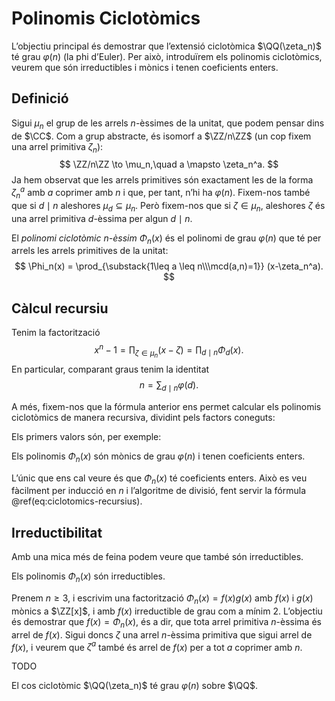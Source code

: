 # Polinomis Ciclotòmics {#ciclotomics}


L'objectiu principal és demostrar que l'extensió ciclotòmica $\QQ(\zeta_n)$ té grau $\varphi(n)$ (la phi d'Euler). Per això,
introduïrem els polinomis ciclotòmics, veurem que són irreductibles i mònics i tenen coeficients enters.

## Definició

Sigui $\mu_n$ el grup de les arrels $n$-èssimes de la unitat, que podem pensar dins de $\CC$.
Com a grup abstracte, és isomorf a $\ZZ/n\ZZ$ (un cop fixem una arrel primitiva $\zeta_n$):
$$
\ZZ/n\ZZ \to \mu_n,\quad a \mapsto \zeta_n^a.
$$
Ja hem observat que les arrels primitives són exactament les de la forma $\zeta_n^a$ amb $a$ coprimer amb $n$
i que, per tant, n'hi ha $\varphi(n)$. Fixem-nos també que si $d\mid n$ aleshores $\mu_d \subseteq \mu_n$.
Però fixem-nos que si $\zeta\in \mu_n$, aleshores $\zeta$ és una arrel primitiva $d$-èssima per algun $d \mid n$.

::: {.definition #polinomi-ciclotomic name="polinomi ciclotòmic"}
El *polinomi ciclotòmic $n$-èssim* $\Phi_n(x)$ és el polinomi de grau $\varphi(n)$ que té per arrels
les arrels primitives de la unitat:
$$
\Phi_n(x) = \prod_{\substack{1\leq a \leq n\\\mcd(a,n)=1}} (x-\zeta_n^a).
$$
:::

## Càlcul recursiu

Tenim la factorització
$$
x^n - 1= \prod_{\zeta \in \mu_n} (x-\zeta) = \prod_{d\mid n} \Phi_d(x).
$$
En particular, comparant graus tenim la identitat
$$
n = \sum_{d \mid n} \varphi(d).
$$


A més, fixem-nos que la fórmula anterior ens permet calcular els polinomis ciclotòmics de manera recursiva,
dividint pels factors coneguts:
\begin{equation}
\Phi_n(x) = \frac{x^n - 1}{\displaystyle\prod_{\substack{d \mid n\\d < n}} \Phi_d(x)}.
(\#eq:ciclotomics-recursius)
\end{equation}


Els primers valors són, per exemple:

\begin{align*}
\Phi_1(x) &= x-1&\Phi_2(x) &= x+1\\
\Phi_{3}(x) &= x^{2} + x + 1 &\Phi_{4}(x) &= x^{2} + 1 \\
\Phi_{5}(x) &= x^{4} + x^{3} + x^{2} + x + 1 &\Phi_{6}(x) &= x^{2} - x + 1 \\
\Phi_{7}(x) &= x^{6} + x^{5} + x^{4} + x^{3} + x^{2} + x + 1 & \Phi_{8}(x) &= x^{4} + 1 \\
\Phi_{9}(x) &= x^{6} + x^{3} + 1 & \Phi_{10}(x) &= x^{4} - x^{3} + x^{2} - x + 1
\end{align*}

::: {.lemma}
Els polinomis $\Phi_n(x)$ són mònics de grau $\varphi(n)$ i tenen coeficients enters.
:::
::: {.proof}
L'únic que ens cal veure és que $\Phi_n(x)$ té coeficients enters. Això es veu fàcilment per inducció en $n$
i l'algoritme de divisió, fent servir la fórmula \@ref(eq:ciclotomics-recursius).
:::

## Irreductibilitat

Amb una mica més de feina podem veure que també són irreductibles.

::: {.theorem #ciclotomics-irreductibles}
Els polinomis $\Phi_n(x)$ són irreductibles.
:::
::: {.proof}
Prenem $n\geq 3$, i escrivim una factorització $\Phi_n(x)=f(x)g(x)$ amb $f(x)$ i $g(x)$ mònics a $\ZZ[x]$, i amb $f(x)$
irreductible de grau com a mínim $2$. L'objectiu és demostrar que $f(x)=\Phi_n(x)$, és a dir, que tota arrel primitiva $n$-èssima
és arrel de $f(x)$. Sigui doncs $\zeta$ una arrel $n$-èssima primitiva que sigui arrel de $f(x)$, i veurem
que $\zeta^a$ també és arrel de $f(x)$ per a tot $a$ coprimer amb $n$.

TODO
:::

::: {.corollary}
El cos ciclotòmic $\QQ(\zeta_n)$ té grau $\varphi(n)$ sobre $\QQ$.
:::